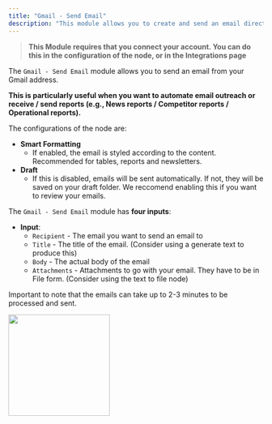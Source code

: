 ```yaml
---
title: "Gmail - Send Email"
description: "This module allows you to create and send an email directly from your Gmail account"
---
```


> **This Module requires that you connect your account. You can do this in the configuration of the node, or in the Integrations page**

The `Gmail - Send Email` module allows you to send an email from your Gmail address.

**This is particularly useful when you want to automate email outreach or receive / send reports (e.g., News reports / Competitor reports / Operational reports).**

The configurations of the node are:
- **Smart Formatting**
  - If enabled, the email is styled according to the content. Recommended for tables, reports and newsletters.
- **Draft**
  - If this is disabled, emails will be sent automatically. If not, they will be saved on your draft folder. We reccomend enabling this if you want to review your emails.

The `Gmail - Send Email` module has **four inputs**:

- **Input**: 
  - `Recipient` - The email you want to send an email to
  - `Title` - The title of the email. (Consider using a generate text to produce this)
  - `Body` - The actual body of the email
  - `Attachments` - Attachments to go with your email. They have to be in File form. (Consider using the text to file node) 

Important to note that the emails can take up to 2-3 minutes to be processed and sent.

<img height="200" src="/images/GmailWritter.png" />
